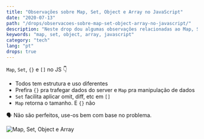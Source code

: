 ```yaml
---
title: "Observações sobre Map, Set, Object e Array no JavaScript"
date: "2020-07-13"
path: "/drops/observacoes-sobre-map-set-object-array-no-javascript/"
description: "Neste drop dou algumas observações relacionadas ao Map, Set, Object e Array como estrutura de dados do JavaScript."
keywords: "map, set, object, array, javascript"
category: "tech"
lang: "pt"
drops: true
---
```



<Drop>

`Map`, `Set`, `{}` e `[]` no JS 👇

- Todos tem estrutura e uso diferentes
- Prefira `{}` pra trafegar dados do server e `Map` pra manipulação de dados
- `Set` facilita aplicar omit, diff, etc em `[]`
- `Map` retorna o tamanho. E `{}` não

🗣 Não são perfeitos, use-os bem com base no problema.

![Map, Set, Object e Array](https://pbs.twimg.com/media/Ec1ZeHHWAAEJb1B?format=jpg&name=medium)

</Drop>
